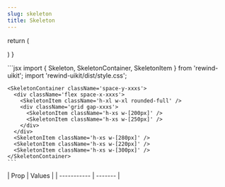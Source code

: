 ```yaml
---
slug: skeleton
title: Skeleton
---
```



  return (
    <SkeletonContainer className='space-y-xxxs'>
      <div className='flex space-x-xxxs'>
        <SkeletonItem className='h-xl w-xl rounded-full' />
        <div className='grid gap-xxxs'>
          <SkeletonItem className='h-xs w-[200px]' />
          <SkeletonItem className='h-xs w-[250px]' />
        </div>
      </div>
      <SkeletonItem className='h-xs w-[280px]' />
      <SkeletonItem className='h-xs w-[220px]' />
      <SkeletonItem className='h-xs w-[300px]' />
    </SkeletonContainer>
  )
}

<div className="flex flex-col gap-8 justify-center items-center">
  <DocsTemplate preview={SkeletonPreview()}>
    ```jsx
    import { Skeleton, SkeletonContainer, SkeletonItem } from 'rewind-uikit';
    import 'rewind-uikit/dist/style.css';

    <SkeletonContainer className='space-y-xxxs'>
      <div className='flex space-x-xxxs'>
        <SkeletonItem className='h-xl w-xl rounded-full' />
        <div className='grid gap-xxxs'>
          <SkeletonItem className='h-xs w-[200px]' />
          <SkeletonItem className='h-xs w-[250px]' />
        </div>
      </div>
      <SkeletonItem className='h-xs w-[280px]' />
      <SkeletonItem className='h-xs w-[220px]' />
      <SkeletonItem className='h-xs w-[300px]' />
    </SkeletonContainer>
    ```

  </DocsTemplate>
  <div>
    | Prop        | Values |
    | ----------- | ------- |
  </div>
</div>
